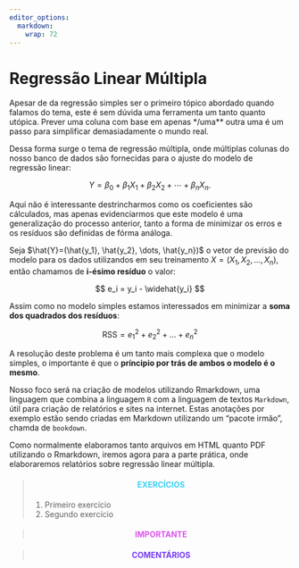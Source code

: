 ```yaml
---
editor_options: 
  markdown: 
    wrap: 72
---
```


# Regressão Linear Múltipla

Apesar de da regressão simples ser o primeiro tópico abordado quando
falamos do tema, este é sem dúvida uma ferramenta um tanto quanto
utópica. Prever uma coluna com base em apenas \*/uma\*\* outra uma é um
passo para simplificar demasiadamente o mundo real.

Dessa forma surge o tema de regressão múltipla, onde múltiplas colunas
do nosso banco de dados são fornecidas para o ajuste do modelo de
regressão linear:

$$
Y = \beta_0 + \beta_1 X_1 + \beta_2 X_2 + \cdots + \beta_n X_n.
$$

Aqui não é interessante destrincharmos como os coeficientes são
cálculados, mas apenas evidenciarmos que este modelo é uma generalização
do processo anterior, tanto a forma de minimizar os erros e os resíduos
são definidas de fórma análoga.

Seja $\hat{Y}=(\hat{y_1}, \hat{y_2}, \dots, \hat{y_n})$ o vetor de
previsão do modelo para os dados utilizandos em seu treinamento
$X=(X_1, X_2, \dots, X_n)$, então chamamos de **i-ésimo resíduo** o
valor:

$$
e_i = y_i - \widehat{y_i}
$$

Assim como no modelo simples estamos interessados em minimizar a **soma
dos quadrados dos resíduos**:

$$
\text{RSS} = e_1^2+e_2^2+\dots + e_n^2
$$

A resolução deste problema é um tanto mais complexa que o modelo
simples, o importante é que o **príncipio por trás de ambos o modelo é o
mesmo**.

Nosso foco será na criação de modelos utilizando Rmarkdown, uma
linguagem que combina a linguagem `R` com a linguagem de textos
`Markdown`, útil para criação de relatórios e sites na internet. Estas
anotações por exemplo estão sendo criadas em Markdown utilizando um
"pacote irmão", chamda de `bookdown`.

Como normalmente elaboramos tanto arquivos em HTML quanto PDF utilizando
o Rmarkdown, iremos agora para a parte prática, onde elaboraremos
relatórios sobre regressão linear múltipla.

> <center> <h4> <span style ="color:#3ACFF2" > EXERCÍCIOS
> </span> </h4></center>
>
> 1.  Primeiro exercício
> 2.  Segundo exercício

> <center> <h4> <span style ="color:#DB54EB" > IMPORTANTE
> </span> </h4></center>

> <center> <h4> <span style ="color:#753AF2" > COMENTÁRIOS
> </span> </h4></center>
